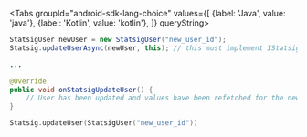 
<Tabs
  groupId="android-sdk-lang-choice"
  values={[
    {label: 'Java', value: 'java'},
    {label: 'Kotlin', value: 'kotlin'},
  ]} queryString>
  <TabItem value="java">

```java
StatsigUser newUser = new StatsigUser("new_user_id");
Statsig.updateUserAsync(newUser, this); // this must implement IStatsigCallback

...

@Override
public void onStatsigUpdateUser() {
    // User has been updated and values have been refetched for the new user
}
```

  </TabItem>
  <TabItem value="kotlin">

```kotlin
Statsig.updateUser(StatsigUser("new_user_id"))
```

  </TabItem>
</Tabs>
